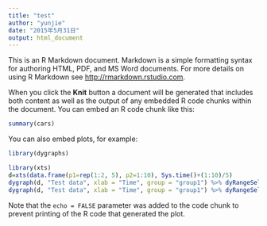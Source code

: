 ```yaml
---
title: "test"
author: "yunjie"
date: "2015年5月31日"
output: html_document
---
```


This is an R Markdown document. Markdown is a simple formatting syntax for authoring HTML, PDF, and MS Word documents. For more details on using R Markdown see <http://rmarkdown.rstudio.com>.

When you click the **Knit** button a document will be generated that includes both content as well as the output of any embedded R code chunks within the document. You can embed an R code chunk like this:

```r
summary(cars)
```

You can also embed plots, for example:

```r

library(dygraphs)

library(xts)
d=xts(data.frame(p1=rep(1:2, 5), p2=1:10), Sys.time()+(1:10)/5)
dygraph(d, "Test data", xlab = "Time", group = "group1") %>% dyRangeSelector()
dygraph(d, "Test data", xlab = "Time", group = "group1") %>% dyRangeSelector()

```

Note that the `echo = FALSE` parameter was added to the code chunk to prevent printing of the R code that generated the plot.
